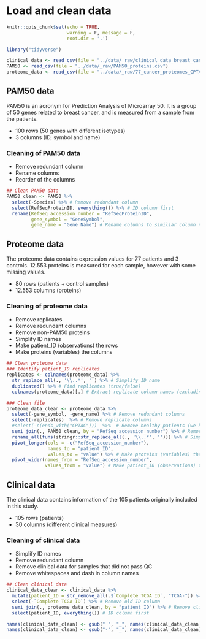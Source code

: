 # Load and clean data

```r
knitr::opts_chunk$set(echo = TRUE, 
                      warning = F, message = F,
                      root.dir = '.')
```

```r
library("tidyverse")
```


```r
clinical_data <- read_csv(file = "../data/_raw/clinical_data_breast_cancer.csv")
PAM50 <- read_csv(file = "../data/_raw/PAM50_proteins.csv")
proteome_data <- read_csv(file = "../data/_raw/77_cancer_proteomes_CPTAC_itraq.csv")
```

## PAM50 data
PAM50 is an acronym for Prediction Analysis of Microarray 50. It is a group of 50 genes related to breast cancer, and is measured from a sample from the patients.

* 100 rows (50 genes with different isotypes)
* 3 columns (ID, symbol and name)

### Cleaning of PAM50 data 
* Remove redundant column
* Rename columns
* Reorder of the columns

```r
## Clean PAM50 data
PAM50_clean <- PAM50 %>%
  select(-Species) %>% # Remove redundant column
  select(RefSeqProteinID, everything()) %>% # ID column first
  rename(RefSeq_accession_number = "RefSeqProteinID",
         gene_symbol = "GeneSymbol",
         gene_name = "Gene Name") # Rename columns to similiar column names as in proteome_data
```

## Proteome data
The proteome data contains expression values for 77 patients and 3 controls. 12.553 proteins is measured for each sample, however with some missing values.

* 80 rows (patients + control samples)
* 12.553 columns (proteins)

### Cleaning of proteome data
* Remove replicates
* Remove redundant columns
* Remove non-PAM50 proteins
* Simplify ID names
* Make patient_ID (observations) the rows
* Make proteins (variables) the columns

```r
## Clean proteome data
### Identify patient_ID replicates 
replicates <- colnames(proteome_data) %>% 
  str_replace_all(., '\\..*', '') %>% # Simplify ID name
  duplicated() %>% # Find replicates (true/false)
  colnames(proteome_data)[.] # Extract replicate column names (excluding first apperance)

### Clean file
proteome_data_clean <- proteome_data %>%
  select(-gene_symbol, -gene_name) %>% # Remove redundant columns
  select(-replicates)  %>% # Remove replicate columns
  #select(-c(ends_with("CPTAC")))  %>%  # Remove healthy patients (we have no clincal information on them)
  semi_join(., PAM50_clean, by = "RefSeq_accession_number") %>% # Remove non-PAM50 proteins
  rename_all(funs(stringr::str_replace_all(., '\\..*', ''))) %>% # Simplify ID name
  pivot_longer(cols = -c("RefSeq_accession_number"),
               names_to = "patient_ID",
               values_to = "value") %>% # Make proteins (variables) the columns
  pivot_wider(names_from = "RefSeq_accession_number",
              values_from = "value") # Make patient_ID (observations) the rows

```


## Clinical data
The clinical data contains information of the 105 patients originally included in this study.

* 105 rows (patients)
* 30 columns (different clinical measures)

### Cleaning of clinical data
* Simplify ID names
* Remove redundant column
* Remove clinical data for samples that did not pass QC
* Remove whitespaces and dash in column names

```r
## Clean clinical data
clinical_data_clean <- clinical_data %>%
  mutate(patient_ID = str_remove_all(.$`Complete TCGA ID`, "TCGA-")) %>% # Simplify ID name
  select(-`Complete TCGA ID`) %>% # Remove old ID column
  semi_join(., proteome_data_clean, by = "patient_ID") %>% # Remove clinical data with no protein information
  select(patient_ID, everything()) # ID column first

names(clinical_data_clean) <- gsub(" ", "_", names(clinical_data_clean)) # Remove whitespaces in column names
names(clinical_data_clean) <- gsub("-", "_", names(clinical_data_clean)) # Remove dash in column names

```

